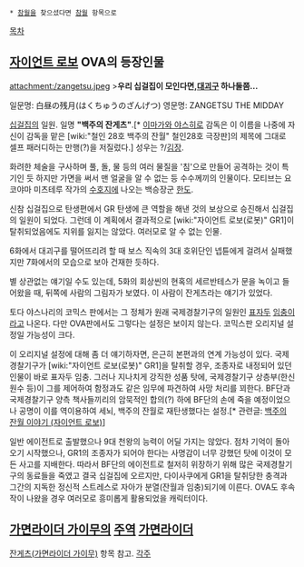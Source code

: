  * [[참월]]을 찾으셨다면 [[참월]] 항목으로

[[목차]]
== [[자이언트 로보]] OVA의 등장인물 ==
attachment:/zangetsu.jpeg
>'''우리 십걸집이 모인다면,[[대괴구 포글러|대괴구]] 하나둘쯤...'''

일문명: 白昼の残月(はくちゅうのざんげつ)
영문명: ZANGETSU THE MIDDAY

[[십걸집]]의 일원. 일명 '''"백주의 잔게츠"'''.[* [[이마가와 야스히로]] 감독은 이 이름을 나중에 자신이 감독을 맡은 [wiki:"철인 28호 백주의 잔월" 철인28호 극장판]의 제목에 그대로 셀프 패러디하는 만행(?)을 저질렀다.] 성우는 ?/[[김장]].

화려한 체술을 구사하며 풀, 돌, 물 등의 여러 물질을 '침'으로 만들어 공격하는 것이 특기인 듯 하지만 가면을 써서 맨 얼굴을 알 수 없는 등 수수께끼의 인물이다. 모티브는 요코야마 미츠테루 작가의 [[수호지]]에 나오는 백승장군 [[한도]].

신참 십걸집으로 탄생편에서 GR 탄생에 큰 역할을 해낸 것의 보상으로 승진해서 십걸집의 일원이 되었다. 그런데 이 계획에서 결과적으로 [wiki:"자이언트 로보(로봇)" GR1]이 탈취되었음에도 지위를 잃지는 않았다. 여러모로 알 수 없는 인물.

6화에서 대괴구를 떨어뜨리려 할 때 보스 직속의 3대 호위단인 넵튠에게 걸려서 실패했지만 7화에서의 모습으로 보아 건재한 듯하다.

별 상관없는 얘기일 수도 있는데, 5화의 회상씬의 현혹의 세르반테스가 문을 녹이고 들어왔을 때, 뒤쪽에 사람의 그림자가 보였다. 이 사람이 잔게츠라는 얘기가 있었다.

토다 야스나리의 코믹스 판에서는 그 정체가 원래 국제경찰기구의 일원인 [[표자두]] [[임충]]이라고 나온다. 다만 OVA판에서도 그렇다는 설정은 보이지 않는다. 코믹스판 오리지널 설정일 가능성이 크다.

이 오리지널 설정에 대해 좀 더 얘기하자면, 은근히 본편과의 연계 가능성이 있다. 국제경찰기구가 [wiki:"자이언트 로보(로봇)" GR1]을 탈취할 경우, 조종자로 내정되어 있던 인물이 바로 표자두 임충. 그러나 지나치게 강직한 성품 탓에, 국제경찰기구 상층부(한신 원수 등)이 그를 제어하여 함정과도 같은 임무에 파견하여 사망 처리를 꾀한다. BF단과 국제경찰기구 양측 책사들끼리의 암묵적인 합의(?) 하에 BF단의 손에 죽을 예정이었으나 공명이 이를 역이용하여 세뇌, 백주의 잔월로 재탄생했다는 설정.[* 관련글: [http://dustwhirl.egloos.com/v/2591501 백주의 잔월 이야기 (자이언트 로보)]]

일반 에이전트로 출발했으나 9대 천왕의 능력이 어딜 가지는 않았다. 점차 기억이 돌아오기 시작했으나, GR1의 조종자가 되어야 한다는 사명감이 너무 강했던 탓에 이것이 모든 사고를 지배한다. 따라서 BF단의 에이전트로 철저히 위장하기 위해 많은 국제경찰기구의 동료들을 죽였고 결국 십걸집에 오르지만, 다이사쿠에게 GR1을 탈취당한 충격과 그간의 지독한 정신적 스트레스로 자아가 분열(잔월과 임충)되기에 이른다. OVA도 후속작이 나왔을 경우 여러모로 흥미롭게 활용되었을 캐릭터이다.

== [[가면라이더 가이무]]의 [[주역]] [[가면라이더]] ==
[[잔게츠(가면라이더 가이무)]] 항목 참고.
[[각주]]

